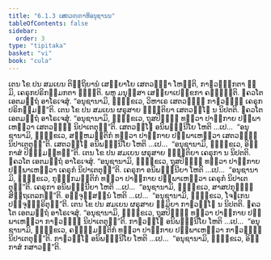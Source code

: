 ```yaml
---
title: "6.1.3 ເສຕວຓ຺ຓາທິອນຸຊານນ"
tableOfContents: false
sidebar:
  order: 3
type: "tipitaka"
basket: "vi"
book: "cula"
---
```



<DynamicBreadcrumb />

<Division number="298" book="cula">

<Paragraph number="1287" book="cula">
ເຕນ ໂຂ ປນ ສມເຍນ ຕິຕ຺ຖິຍານໍ ເສຍ຺ຍາໂຍ ເສຕວຓ຺ຓາ ໂຫນ຺ຕິ, ກາຬວຓ຺ຓກຕາ ຠູມິ, ເຄຣຸກປຣິກມ຺ມກຕາ ຠິຕ຺ຕິ. ພຫູ ມນຸສ຺ສາ ເສຍ຺ຍາເປກ຺ຂກາ ຄຈ຺ຉນ຺ຕິ. ຠຄວໂຕ ເອຕມຕ຺ຖໍ ອາໂຣເຈສຸໍ. “ອນຸຊານາມິ, ຠິກ຺ຂເວ, ວິຫາເຣ ເສຕວຓ຺ຓໍ ກາຬວຓ຺ຓໍ ເຄຣຸກປຣິກມ຺ມນ຺”ຕິ.
</Paragraph>

<Paragraph number="1288" book="cula">
ເຕນ ໂຂ ປນ ສມເຍນ ຜຣຸສາຍ ຠິຕ຺ຕິຍາ ເສຕວຓ຺ໂຓ ນ ນິປຕຕິ. ຠຄວໂຕ ເອຕມຕ຺ຖໍ ອາໂຣເຈສຸໍ. “ອນຸຊານາມິ, ຠິກ຺ຂເວ, ຖຸສປິຓ຺ຑໍ ທຕ຺ວາ ປາຓິກາຍ ປຏິພາເຫຕ຺ວາ ເສຕວຓ຺ຓໍ ນິປາເຕຕຸນ຺”ຕິ. ເສຕວຓ຺ໂຓ ອນິພນ຺ຘນີໂຍ ໂຫຕິ …ເປ…  “ອນຸຊານາມິ, ຠິກ຺ຂເວ, ສຓ຺ຫມຕ຺ຕິກໍ ທຕ຺ວາ ປາຓິກາຍ ປຏິພາເຫຕ຺ວາ ເສຕວຓ຺ຓໍ ນິປາເຕຕຸນ຺”ຕິ. ເສຕວຓ຺ໂຓ ອນິພນ຺ຘນີໂຍ ໂຫຕິ …ເປ…  “ອນຸຊານາມິ, ຠິກ຺ຂເວ, ອິກ຺ກາສໍ ປິຏ຺ຐມທ຺ທນ຺”ຕິ.
</Paragraph>

<Paragraph number="1289" book="cula">
ເຕນ ໂຂ ປນ ສມເຍນ ຜຣຸສາຍ ຠິຕ຺ຕິຍາ ເຄຣຸກາ ນ ນິປຕຕິ. ຠຄວໂຕ ເອຕມຕ຺ຖໍ ອາໂຣເຈສຸໍ. “ອນຸຊານາມິ, ຠິກ຺ຂເວ, ຖຸສປິຓ຺ຑໍ ທຕ຺ວາ ປາຓິກາຍ ປຏິພາເຫຕ຺ວາ ເຄຣຸກໍ ນິປາເຕຕຸນ຺”ຕິ. ເຄຣຸກາ ອນິພນ຺ຘນີຍາ ໂຫຕິ …ເປ…  “ອນຸຊານາມິ, ຠິກ຺ຂເວ, ກຸຓ຺ຑກມຕ຺ຕິກໍ ທຕ຺ວາ ປາຓິກາຍ ປຏິພາເຫຕ຺ວາ ເຄຣຸກໍ ນິປາເຕຕຸນ຺”ຕິ. ເຄຣຸກາ ອນິພນ຺ຘນີຍາ ໂຫຕິ …ເປ…  “ອນຸຊານາມິ, ຠິກ຺ຂເວ, ສາສປກຸຏ຺ຏໍ ສິຕ຺ຖເຕລກນ຺”ຕິ. ອຈ຺ຈຸສ຺ສນ຺ນໍ ໂຫຕິ …ເປ…  “ອນຸຊານາມິ, ຠິກ຺ຂເວ, ໂຈຬເກນ ປຈ຺ຈຸທ຺ຘຣິຕຸນ຺”ຕິ.
</Paragraph>

<Paragraph number="1290" book="cula">
ເຕນ ໂຂ ປນ ສມເຍນ ຜຣຸສາຍ ຠູມິຍາ ກາຬວຓ຺ໂຓ ນ ນິປຕຕິ. ຠຄວໂຕ ເອຕມຕ຺ຖໍ ອາໂຣເຈສຸໍ. “ອນຸຊານາມິ, ຠິກ຺ຂເວ, ຖຸສປິຓ຺ຑໍ ທຕ຺ວາ ປາຓິກາຍ ປຏິພາເຫຕ຺ວາ ກາຬວຓ຺ຓໍ ນິປາເຕຕຸນ຺”ຕິ. ກາຬວຓ຺ໂຓ ອນິພນ຺ຘນີໂຍ ໂຫຕິ …ເປ…  “ອນຸຊານາມິ, ຠິກ຺ຂເວ, ຄຓ຺ຑຸມຕ຺ຕິກໍ ທຕ຺ວາ ປາຓິກາຍ ປຏິພາເຫຕ຺ວາ ກາຬວຓ຺ຓໍ ນິປາເຕຕຸນ຺”ຕິ. ກາຬວຓ຺ໂຓ ອນິພນ຺ຘນີໂຍ ໂຫຕິ …ເປ…  “ອນຸຊານາມິ, ຠິກ຺ຂເວ, ອິກ຺ກາສໍ ກສາວນ຺”ຕິ.
</Paragraph>
</Division>